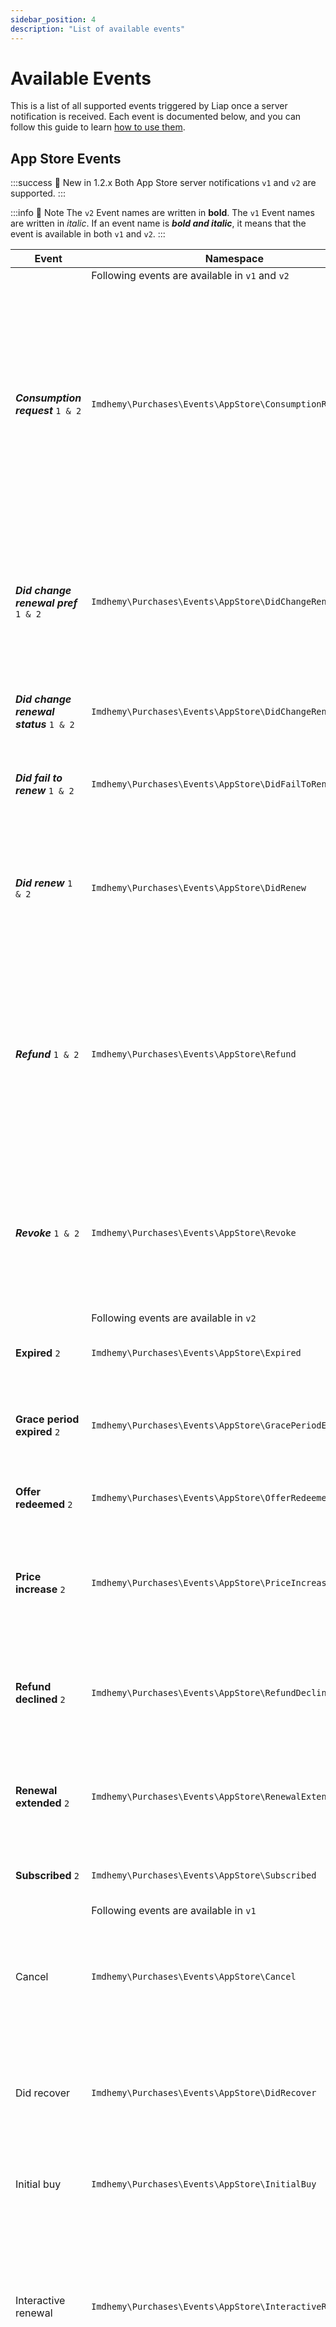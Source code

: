 ```yaml
---
sidebar_position: 4
description: "List of available events"
---
```


# Available Events

This is a list of all supported events triggered by Liap once a server
notification is received. Each event is documented below, and you can follow
this guide to learn [how to use them](/docs/get-started/event-listeners).

## App Store Events

:::success 🎉 New in 1.2.x
Both App Store server notifications `v1` and `v2` are supported.
:::

:::info 📝 Note
The `v2` Event names are written in **bold**. The `v1` Event names are written in _italic_.
If an event name is **_bold and italic_**, it means that the event is available in both `v1` and `v2`.
:::

| Event                                   | Namespace                                                  | Description                                                                                                                                                                                          |
|-----------------------------------------|------------------------------------------------------------|------------------------------------------------------------------------------------------------------------------------------------------------------------------------------------------------------|
|                                         | Following events are available in `v1` and `v2`            |                                                                                                                                                                                                      |
| **_Consumption request_** `1 & 2`       | `Imdhemy\Purchases\Events\AppStore\ConsumptionRequest`     | The customer initiated a refund request for a consumable in-app purchase, and the App Store is requesting that you provide consumption data.Apple support requested the user to consume the product. |
| **_Did change renewal pref_** `1 & 2`   | `Imdhemy\Purchases\Events\AppStore\DidChangeRenewalPref`   | The customer made a change in their subscription plan that takes effect at the next renewal. The currently active plan isn’t affected.                                                               |
| **_Did change renewal status_** `1 & 2` | `Imdhemy\Purchases\Events\AppStore\DidChangeRenewalStatus` | Indicates a change in the subscription renewal status.                                                                                                                                               |
| **_Did fail to renew_** `1 & 2`         | `Imdhemy\Purchases\Events\AppStore\DidFailToRenew`         | Indicates a subscription that failed to renew due to a billing issue.                                                                                                                                |
| **_Did renew_** `1 & 2`                 | `Imdhemy\Purchases\Events\AppStore\DidRenew`               | Indicates that a customer’s subscription has successfully auto-renewed for a new transaction period.                                                                                                 |
| **_Refund_** `1 & 2`                    | `Imdhemy\Purchases\Events\AppStore\Refund`                 | Indicates that the App Store successfully refunded a transaction for a consumable in-app purchase, a non-consumable in-app purchase, or a non-renewing subscription.                                 |
| **_Revoke_** `1 & 2`                    | `Imdhemy\Purchases\Events\AppStore\Revoke`                 | Indicates that an in-app purchase the user was entitled to through Family Sharing is no longer available through sharing.                                                                            |
|                                         | Following events are available in `v2`                     |                                                                                                                                                                                                      |
| **Expired** `2`                         | `Imdhemy\Purchases\Events\AppStore\Expired`                | Indicates that a subscription has expired.                                                                                                                                                           |
| **Grace period expired** `2`            | `Imdhemy\Purchases\Events\AppStore\GracePeriodExpired`     | Indicates that the billing grace period has ended without renewing the subscription                                                                                                                  |
| **Offer redeemed** `2`                  | `Imdhemy\Purchases\Events\AppStore\OfferRedeemed`          | Indicates that a customer redeemed an offer code.                                                                                                                                                    |
| **Price increase** `2`                  | `Imdhemy\Purchases\Events\AppStore\PriceIncrease`          | Indicates that the system has informed the user of an auto-renewable subscription price increase.                                                                                                    |
| **Refund declined** `2`                 | `Imdhemy\Purchases\Events\AppStore\RefundDeclined`         | Indicates that the App Store declined a refund request initiated by the app developer.                                                                                                               |
| **Renewal extended** `2`                | `Imdhemy\Purchases\Events\AppStore\RenewalExtended`        | Indicates that the App Store extended the subscription renewal date that the developer requested.                                                                                                    |
| **Subscribed** `2`                      | `Imdhemy\Purchases\Events\AppStore\Subscribed`             | Indicates that the user subscribed to a product.                                                                                                                                                     |
|                                         | Following events are available in `v1`                     |                                                                                                                                                                                                      |
| Cancel                                  | `Imdhemy\Purchases\Events\AppStore\Cancel`                 | Apple support cancelled the auto-renewable subscription and the user received a refund.                                                                                                              |
| Did recover                             | `Imdhemy\Purchases\Events\AppStore\DidRecover`             | Indicates a successful automatic renewal of an expired subscription that failed to renew in the past.                                                                                                |
| Initial buy                             | `Imdhemy\Purchases\Events\AppStore\InitialBuy`             | Occurs at the user’s initial purchase of the subscription.                                                                                                                                           |
| Interactive renewal                     | `Imdhemy\Purchases\Events\AppStore\InteractiveRenewal`     | Indicates the customer renewed a subscription interactively, either by using your app’s interface, or on the App Store in the account’s Subscriptions settings.                                      |
| Price increase consent                  | `Imdhemy\Purchases\Events\AppStore\PriceIncreaseConsent`   | Indicates that the App Store has started asking the customer to consent to your app’s auto-renewable subscription price increase that requires consent.                                              |
| ~~Renewal~~                             | `Imdhemy\Purchases\Events\AppStore\Renewal`                | **DEPRECATED** Use **Did recover** instead.                                                                                                                                                          |

## Google Play Events

| Event                               | Namespace                                                              | Description                                                                                                                                             |
|-------------------------------------|------------------------------------------------------------------------|---------------------------------------------------------------------------------------------------------------------------------------------------------|
| Subscription recovered              | `Imdhemy\Purchases\Events\GooglePlay\SubscriptionRecovered`            | A subscription was recovered from account hold.                                                                                                         |
| Subscription renewed                | `Imdhemy\Purchases\Events\GooglePlay\SubscriptionRenewed`              | An active subscription was renewed.                                                                                                                     |
| Subscription canceled               | `Imdhemy\Purchases\Events\GooglePlay\SubscriptionCanceled`             | A subscription was either voluntarily or involuntarily cancelled. For voluntary cancellation, sent when the user cancels.                               |
| Subscription purchased              | `Imdhemy\Purchases\Events\GooglePlay\SubscriptionPurchased`            | A new subscription was purchased.                                                                                                                       |
| Subscription on hold                | `Imdhemy\Purchases\Events\GooglePlay\SubscriptionOnHold`               | A subscription has entered account hold (if enabled).                                                                                                   |
| Subscription in grace period        | `Imdhemy\Purchases\Events\GooglePlay\SubscriptionInGracePeriod`        | A subscription has entered grace period (if enabled).                                                                                                   |
| Subscription restarted              | `Imdhemy\Purchases\Events\GooglePlay\SubscriptionRestarted`            | User has restored their subscription from Play > Account > Subscriptions. The subscription was canceled but had not expired yet when the user restores. |
| Subscription price change confirmed | `Imdhemy\Purchases\Events\GooglePlay\SubscriptionPriceChangeConfirmed` | A subscription price change has successfully been confirmed by the user.                                                                                |
| Subscription deferred               | `Imdhemy\Purchases\Events\GooglePlay\SubscriptionDeferred`             | A subscription's recurrence time has been extended.                                                                                                     |
| Subscription paused                 | `Imdhemy\Purchases\Events\GooglePlay\SubscriptionPaused`               | A subscription has been paused.                                                                                                                         |
| Subscription pause schedule changed | `Imdhemy\Purchases\Events\GooglePlay\SubscriptionPauseScheduleChanged` | A subscription pause schedule has been changed.                                                                                                         |
| Subscription revoked                | `Imdhemy\Purchases\Events\GooglePlay\SubscriptionRevoked`              | A subscription has been revoked from the user before the expiration time.                                                                               |
| Subscription expired                | `Imdhemy\Purchases\Events\GooglePlay\SubscriptionExpired`              | A subscription has expired.                                                                                                                             |

### How to track refunds in Google Play

There are two ways for a user to [request refund](https://support.google.com/googleplay/answer/2479637?hl=en)
for a subscription in Google Play: either by sending a request to Google or
by contacting the developer.

If a user requests a refund from the developer, you as a developer can keep
track of the process. However, if a user requests a refund from Google, you
will not receive any notification if the refund is successful or not.

From the developers experience, there is an indirect way to track refunds.
after a subscription is refunded two real-time events are sent:
`SubscriptionCanceled` followed by `SubscriptionRevoked`.

On your server, you can treat the `SubscriptionCanceled` event as a normal
cancel, then if that event is followed by a `SubscriptionRevoked` event, you
can mark it as a refund.
